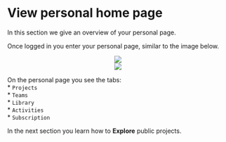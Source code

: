# View personal home page

In this section we give an overview of your personal page.

Once logged in you enter your personal page, similar to the image below.


<center><img src="images/view_personal_page.png"></center>


<center><img src="images/view_personal_page.png"></center>

On the personal page you see the tabs:\
  * `Projects`\
  * `Teams`\
  * `Library`\
  * `Activities`\
  * `Subscription`\


In the next section you learn how to __Explore__ public projects.